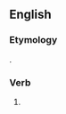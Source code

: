 ==English==

===Etymology===
{{suffix|en|deceive|est|nocat=1}}.

===Verb===
{{head|en|verb form}}

# {{en-archaic second-person singular of|deceive|lang=en}}